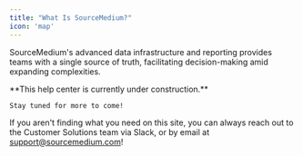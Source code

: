 ```yaml
---
title: "What Is SourceMedium?"
icon: 'map'
---
```


SourceMedium's advanced data infrastructure and reporting provides teams with a single source of truth, facilitating decision-making 
amid expanding complexities.

<Note>
    **This help center is currently under construction.**
    
    Stay tuned for more to come!
</Note>

<CardGroup cols={2}>
  <Card title="Getting Started (Trials & Onboarding)" icon="play" icontype="duotone" href="/source-medium-university/getting-started/getting-started-checklist">
  </Card>
  <Card title="Cold Start Guide" icon="play" icontype="duotone" href="/source-medium-university/getting-started/cold-start/cold-start-guide-home">
  </Card>
  <Card title="Integration Docs" icon="link" icontype="duotone" href="/data-inputs/platform-integration-instructions/all-available-integrations">
  </Card>
  <Card title="Configuration Sheet Tutorials" icon="flask-vial" icontype="duotone" href="/data-inputs/configuration-sheet">
  </Card>
  <Card title="Metrics & Dimension Documentation" icon="block-question" icontype="duotone" href="https://airtable.com/appDL2NQzZOtufpl5/shriuBU2tZWDF2MJH/tblGNgK3rEziVojnH/viwGkJF0DcplUEAxY">
  </Card>
  <Card title="Module Overviews" icon="chart-simple" icontype="duotone" href="/source-medium-university/report-docs">
  </Card>
</CardGroup>

If you aren't finding what you need on this site, you can always reach out to the Customer Solutions team via Slack, or by email at support@sourcemedium.com!